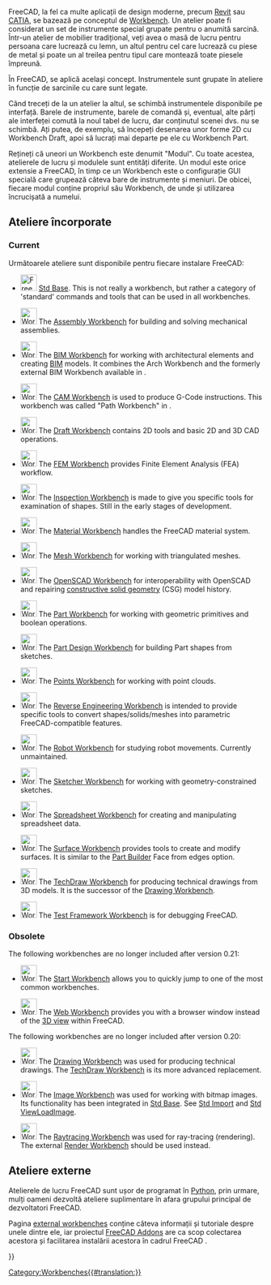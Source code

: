 <languages/>

<div class="mw-translate-fuzzy">
{{docnav/ro|[[Property editor/ro|Property editor]]|[[PartDesign Workbench/ro|PartDesign Workbench]]}}
</div>

<div class="mw-translate-fuzzy">
FreeCAD, la fel ca multe aplicații de design moderne, precum [[wikipedia: Revit | Revit]] sau [[wikipedia: CATIA | CATIA]], se bazează pe conceptul de [[wikipedia: Workbench | Workbench]]. Un atelier poate fi considerat un set de instrumente special grupate pentru o anumită sarcină. Într-un atelier de mobilier tradițional, veți avea o masă de lucru pentru persoana care lucrează cu lemn, un altul pentru cel care lucrează cu piese de metal și poate un al treilea pentru tipul care montează toate piesele împreună.
</div>

În FreeCAD, se aplică același concept. Instrumentele sunt grupate în ateliere în funcție de sarcinile cu care sunt legate.

Când treceți de la un atelier la altul, se schimbă instrumentele disponibile pe interfață. Barele de instrumente, barele de comandă și, eventual, alte părți ale interfeței comută la noul tabel de lucru, dar conținutul scenei dvs. nu se schimbă. Ați putea, de exemplu, să începeți desenarea unor forme 2D cu Workbench Draft, apoi să lucrați mai departe pe ele cu Workbench Part.

<div class="mw-translate-fuzzy">
Rețineți că uneori un Workbench este denumit "Modul". Cu toate acestea, atelierele de lucru și modulele sunt entități diferite. Un modul este orice extensie a FreeCAD, în timp ce un Workbench este o configurație GUI specială care grupează câteva bare de instrumente și meniuri. De obicei, fiecare modul conține propriul său Workbench, de unde și utilizarea încrucișată a numelui.
</div>

<span id="Built-in_workbenches"></span>
== Ateliere încorporate ==

=== Current ===

<div class="mw-translate-fuzzy">
Următoarele ateliere sunt disponibile pentru fiecare instalare FreeCAD:
</div>

<!--Please keep this list consistent with Online_Help_Toc, User_hub and Manual:The_FreeCAD_Interface-->
* [[Image:Freecad.svg|32px]] [[Std_Base|Std Base]]. This is not really a workbench, but rather a category of 'standard' commands and tools that can be used in all workbenches.

* [[Image:Workbench_Assembly.svg|32px]] The [[Assembly_Workbench|Assembly Workbench]] for building and solving mechanical assemblies. {{Version|1.0}}

* [[Image:Workbench_BIM.svg|32px]] The [[BIM_Workbench|BIM Workbench]] for working with architectural elements and creating [https://en.wikipedia.org/wiki/Building_information_modeling BIM] models. It combines the Arch Workbench and the formerly external BIM Workbench available in {{VersionMinus|0.21}}.

* [[Image:Workbench_CAM.svg|32px]] The [[CAM_Workbench|CAM Workbench]] is used to produce G-Code instructions. This workbench was called "Path Workbench" in {{VersionMinus|0.21}}.

* [[Image:Workbench_Draft.svg|32px]] The [[Draft_Workbench|Draft Workbench]] contains 2D tools and basic 2D and 3D CAD operations.

* [[Image:Workbench_FEM.svg|32px]] The [[FEM_Workbench|FEM Workbench]] provides Finite Element Analysis (FEA) workflow.

* [[Image:Workbench_Inspection.svg|32px]] The [[Inspection_Workbench|Inspection Workbench]] is made to give you specific tools for examination of shapes. Still in the early stages of development.

* [[Image:Workbench_Material.svg|32px]] The [[Material_Workbench|Material Workbench]] handles the FreeCAD material system. {{Version|1.0}}

* [[Image:Workbench_Mesh.svg|32px]] The [[Mesh_Workbench|Mesh Workbench]] for working with triangulated meshes.

* [[Image:Workbench_OpenSCAD.svg|32px]] The [[OpenSCAD_Workbench|OpenSCAD Workbench]] for interoperability with OpenSCAD and repairing [[Constructive_solid_geometry|constructive solid geometry]] (CSG) model history.

* [[Image:Workbench_Part.svg|32px]] The [[Part_Workbench|Part Workbench]] for working with geometric primitives and boolean operations.

* [[Image:Workbench_PartDesign.svg|32px]] The [[PartDesign_Workbench|Part Design Workbench]] for building Part shapes from sketches.

* [[Image:Workbench_Points.svg|32px]] The [[Points_Workbench|Points Workbench]] for working with point clouds.

* [[Image:Workbench_Reverse_Engineering.svg|32px]] The [[Reverse_Engineering_Workbench|Reverse Engineering Workbench]] is intended to provide specific tools to convert shapes/solids/meshes into parametric FreeCAD-compatible features.

* [[Image:Workbench_Robot.svg|32px]] The [[Robot_Workbench|Robot Workbench]] for studying robot movements. Currently unmaintained.

* [[Image:Workbench_Sketcher.svg|32px]] The [[Sketcher_Workbench|Sketcher Workbench]] for working with geometry-constrained sketches.

* [[Image:Workbench_Spreadsheet.svg|32px]] The [[Spreadsheet_Workbench|Spreadsheet Workbench]] for creating and manipulating spreadsheet data.

* [[Image:Workbench_Surface.svg|32px]] The [[Surface_Workbench|Surface Workbench]] provides tools to create and modify surfaces. It is similar to the [[Part_Builder|Part Builder]] Face from edges option.

* [[Image:Workbench_TechDraw.svg|32px]] The [[TechDraw_Workbench|TechDraw Workbench]] for producing technical drawings from 3D models. It is the successor of the [[Drawing_Workbench|Drawing Workbench]].

* [[Image:Workbench_Test.svg|32px]] The [[Testing|Test Framework Workbench]] is for debugging FreeCAD.

=== Obsolete ===

The following workbenches are no longer included after version 0.21:

* [[Image:Workbench_Start.svg|32px]] The [[Start_Workbench|Start Workbench]] allows you to quickly jump to one of the most common workbenches.

* [[Image:Workbench_Web.svg|32px]] The [[Web_Workbench|Web Workbench]] provides you with a browser window instead of the [[3D_view|3D view]] within FreeCAD.

The following workbenches are no longer included after version 0.20:

* [[Image:Workbench_Drawing.svg|32px]] The [[Drawing_Workbench|Drawing Workbench]] was used for producing technical drawings. The [[TechDraw_Workbench|TechDraw Workbench]] is its more advanced replacement.

* [[Image:Workbench_Image.svg|32px]] The [[Image_Workbench|Image Workbench]] was used for working with bitmap images. Its functionality has been integrated in [[Std_Base|Std Base]]. See [[Std_Import|Std Import]] and [[Std_ViewLoadImage|Std ViewLoadImage]].

* [[Image:Workbench_Raytracing.svg|32px]] The [[Raytracing_Workbench|Raytracing Workbench]] was used for ray-tracing (rendering). The external [https://github.com/FreeCAD/FreeCAD-render Render Workbench] should be used instead.

<span id="External_workbenches"></span>
== Ateliere externe ==

<div class="mw-translate-fuzzy">
Atelierele de lucru FreeCAD sunt ușor de programat în [[Python|Python]], prin urmare, mulți oameni dezvoltă ateliere suplimentare în afara grupului principal de dezvoltatori FreeCAD.
</div>

<div class="mw-translate-fuzzy">
Pagina [[external workbenches|external workbenches]]  conține câteva informații și tutoriale despre unele dintre ele, iar proiectul [https://github.com/FreeCAD/FreeCAD-addons FreeCAD Addons] are ca scop colectarea acestora și facilitarea instalării acestora în cadrul FreeCAD .
</div> 


<div class="mw-translate-fuzzy">
{{docnav/ro|Property editor/ro|PartDesign Workbench/ro}}
</div>

{{Userdocnavi{{#translation:}}}}
[[Category:Workbenches{{#translation:}}]]
